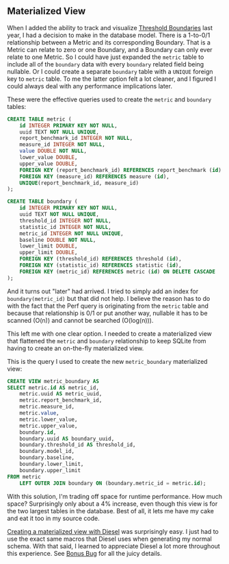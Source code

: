 ## Materialized View

When I added the ability to track and visualize [Threshold Boundaries][thresholds] last year,
I had a decision to make in the database model.
There is a 1-to-0/1 relationship between a Metric and its corresponding Boundary.
That is a Metric can relate to zero or one Boundary, and a Boundary can only ever relate to one Metric.
So I could have just expanded the `metric` table to include all of the `boundary` data with every `boundary` related field being nullable.
Or I could create a separate `boundary` table with a `UNIQUE` foreign key to `metric` table.
To me the latter option felt a lot cleaner, and I figured I could always deal with any performance implications later.

These were the effective queries used to create the `metric` and `boundary` tables:

```sql
CREATE TABLE metric (
    id INTEGER PRIMARY KEY NOT NULL,
    uuid TEXT NOT NULL UNIQUE,
    report_benchmark_id INTEGER NOT NULL,
    measure_id INTEGER NOT NULL,
    value DOUBLE NOT NULL,
    lower_value DOUBLE,
    upper_value DOUBLE,
    FOREIGN KEY (report_benchmark_id) REFERENCES report_benchmark (id) ON DELETE CASCADE,
    FOREIGN KEY (measure_id) REFERENCES measure (id),
    UNIQUE(report_benchmark_id, measure_id)
);
```

```sql
CREATE TABLE boundary (
    id INTEGER PRIMARY KEY NOT NULL,
    uuid TEXT NOT NULL UNIQUE,
    threshold_id INTEGER NOT NULL,
    statistic_id INTEGER NOT NULL,
    metric_id INTEGER NOT NULL UNIQUE,
    baseline DOUBLE NOT NULL,
    lower_limit DOUBLE,
    upper_limit DOUBLE,
    FOREIGN KEY (threshold_id) REFERENCES threshold (id),
    FOREIGN KEY (statistic_id) REFERENCES statistic (id),
    FOREIGN KEY (metric_id) REFERENCES metric (id) ON DELETE CASCADE
);
```

And it turns out "later" had arrived.
I tried to simply add an index for `boundary(metric_id)` but that did not help.
I believe the reason has to do with the fact that the Perf query is originating from the `metric` table
and because that relationship is 0/1 or put another way, nullable it has to be scanned (O(n))
and cannot be searched (O(log(n))).

This left me with one clear option.
I needed to create a materialized view that flattened the `metric` and `boundary` relationship
to keep SQLite from having to create an on-the-fly materialized view.

This is the query I used to create the new `metric_boundary` materialized view:

```sql
CREATE VIEW metric_boundary AS
SELECT metric.id AS metric_id,
    metric.uuid AS metric_uuid,
    metric.report_benchmark_id,
    metric.measure_id,
    metric.value,
    metric.lower_value,
    metric.upper_value,
    boundary.id,
    boundary.uuid AS boundary_uuid,
    boundary.threshold_id AS threshold_id,
    boundary.model_id,
    boundary.baseline,
    boundary.lower_limit,
    boundary.upper_limit
FROM metric
    LEFT OUTER JOIN boundary ON (boundary.metric_id = metric.id);
```

With this solution, I'm trading off space for runtime performance.
How much space?
Surprisingly only about a 4% increase, even though this view is for the two largest tables in the database.
Best of all, it lets me have my cake and eat it too in my source code.

[Creating a materialized view with Diesel][diesel view] was surprisingly easy.
I just had to use the exact same macros that Diesel uses when generating my normal schema.
With that said, I learned to appreciate Diesel a lot more throughout this experience.
See [Bonus Bug][bonus bug] for all the juicy details.

[diesel view]: https://deterministic.space/diesel-view-table-trick.html

[thresholds]: /docs/explanation/thresholds/

[bonus bug]: #bonus-bug
